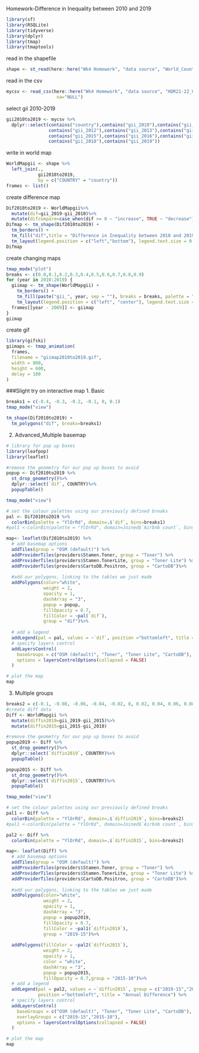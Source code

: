Homework-Difference in Inequality between 2010 and 2019
```r
library(sf)
library(RSQLite)
library(tidyverse)
library(dplyr)
library(tmap)
library(tmaptools)
```
read in the shapefile
```r
shape <- st_read(here::here("Wk4 Homework", "data source", "World_Countries_Generalized", "World_Countries_Generalized.shp"))
```
read in the csv
```r
mycsv <- read_csv(here::here("Wk4 Homework", "data source", "HDR21-22_Composite_indices_complete_time_series.csv"),
                   na="NULL")
```
select gii 2010-2019
```r
gii2010to2019 <- mycsv %>%
  dplyr::select(contains("country"),contains("gii_2010"),contains("gii_2011"),
                contains("gii_2012"),contains("gii_2013"),contains("gii_2014"),
                contains("gii_2015"),contains("gii_2016"),contains("gii_2017"),
                contains("gii_2018"),contains("gii_2019"))
```
write in world map
```r
WorldMapgii <- shape %>% 
  left_join(., 
            gii2010to2019,
            by = c("COUNTRY" = "country"))
frames <- list()
```
create difference map
```r
Dif2010to2019 <- WorldMapgii%>%
  mutate(dif=gii_2019-gii_2010)%>%
  mutate(difcompare=case_when(dif >= 0 ~ "increase", TRUE ~ "decrease"))
Difmap <- tm_shape(Dif2010to2019) + 
  tm_borders() + 
  tm_fill("dif",title = "Difference in Inequality between 2010 and 2019") +
  tm_layout(legend.position = c("left","bottom"), legend.text.size = 0.6)
Difmap
```
create changing maps
```r
tmap_mode("plot")
breaks <- c(0.0,0.1,0.2,0.3,0.4,0.5,0.6,0.7,0.8,0.9)
for (year in 2010:2019) {
  giimap <- tm_shape(WorldMapgii) + 
    tm_borders() + 
    tm_fill(paste("gii_", year, sep = ""), breaks = breaks, palette = "Reds") +
    tm_layout(legend.position = c("left", "center"), legend.text.size = 0.6)
  frames[[year - 2009]] <- giimap
}
giimap
```
create gif
```r
library(gifski)
giimaps <- tmap_animation(
  frames,
  filename = "giimap2010to2019.gif",
  width = 800,
  height = 600,
  delay = 100
)
```
###Slight try on interactive map
1. Basic
```r
breaks1 = c(-0.4, -0.3, -0.2, -0.1, 0, 0.1)
tmap_mode("view")

tm_shape(Dif2010to2019) + 
  tm_polygons("dif", breaks=breaks1)
```
2. Advanced_Multiple basemap
```r
# library for pop up boxes
library(leafpop)
library(leaflet)

#remove the geometry for our pop up boxes to avoid
popup <- Dif2010to2019 %>%
  st_drop_geometry()%>%
  dplyr::select(`dif`, COUNTRY)%>%
  popupTable()

tmap_mode("view")

# set the colour palettes using our previously defined breaks
pal <- Dif2010to2019 %>%
  colorBin(palette = "YlOrRd", domain=.$`dif`, bins=breaks1)
#pal1 <-colorBin(palette = "YlOrRd", domain=Joined$`Airbnb count`, bins=breaks)

map<- leaflet(Dif2010to2019) %>%
  # add basemap options
  addTiles(group = "OSM (default)") %>%
  addProviderTiles(providers$Stamen.Toner, group = "Toner") %>%
  addProviderTiles(providers$Stamen.TonerLite, group = "Toner Lite") %>%
  addProviderTiles(providers$CartoDB.Positron, group = "CartoDB")%>%
  
  #add our polygons, linking to the tables we just made
  addPolygons(color="white", 
              weight = 2,
              opacity = 1,
              dashArray = "3",
              popup = popup,
              fillOpacity = 0.7,
              fillColor = ~pal(`dif`),
              group = "dif")%>%
 
  # add a legend
  addLegend(pal = pal, values = ~`dif`, position ="bottomleft", title = "Dif2010to2019") %>%
  # specify layers control
  addLayersControl(
    baseGroups = c("OSM (default)", "Toner", "Toner Lite", "CartoDB"),
    options = layersControlOptions(collapsed = FALSE)
  )

# plot the map
map
```
3. Multiple groups
```r
breaks2 = c(-0.1, -0.08, -0.06, -0.04, -0.02, 0, 0.02, 0.04, 0.06, 0.08, 0.1)
#create diff data
Diff <- WorldMapgii %>%
  mutate(diffin2019=gii_2019-gii_2015)%>%
  mutate(diffin2015=gii_2015-gii_2010)

#remove the geometry for our pop up boxes to avoid
popup2019 <- Diff %>%
  st_drop_geometry()%>%
  dplyr::select(`diffin2019`, COUNTRY)%>%
  popupTable()

popup2015 <- Diff %>%
  st_drop_geometry()%>%
  dplyr::select(`diffin2015`, COUNTRY)%>%
  popupTable()

tmap_mode("view")

# set the colour palettes using our previously defined breaks
pal1 <- Diff %>%
  colorBin(palette = "YlOrRd", domain=.$`diffin2019`, bins=breaks2)
#pal1 <-colorBin(palette = "YlOrRd", domain=Joined$`Airbnb count`, bins=breaks)

pal2 <- Diff %>%
  colorBin(palette = "YlOrRd", domain=.$`diffin2015`, bins=breaks2)

map<- leaflet(Diff) %>%
  # add basemap options
  addTiles(group = "OSM (default)") %>%
  addProviderTiles(providers$Stamen.Toner, group = "Toner") %>%
  addProviderTiles(providers$Stamen.TonerLite, group = "Toner Lite") %>%
  addProviderTiles(providers$CartoDB.Positron, group = "CartoDB")%>%
  
  #add our polygons, linking to the tables we just made
  addPolygons(color="white", 
              weight = 2,
              opacity = 1,
              dashArray = "3",
              popup = popup2019,
              fillOpacity = 0.7,
              fillColor = ~pal1(`diffin2019`),
              group = "2019-15")%>%
  
  addPolygons(fillColor = ~pal2(`diffin2015`), 
              weight = 2,
              opacity = 1,
              color = "white",
              dashArray = "3",
              popup = popup2015,
              fillOpacity = 0.7,group = "2015-10")%>%
  # add a legend
  addLegend(pal = pal2, values = ~`diffin2015`, group = c("2019-15","2015-10"), 
            position ="bottomleft", title = "Annual Difference") %>%
  # specify layers control
  addLayersControl(
    baseGroups = c("OSM (default)", "Toner", "Toner Lite", "CartoDB"),
    overlayGroups = c("2019-15","2015-10"),
    options = layersControlOptions(collapsed = FALSE)
  )

# plot the map
map
```

